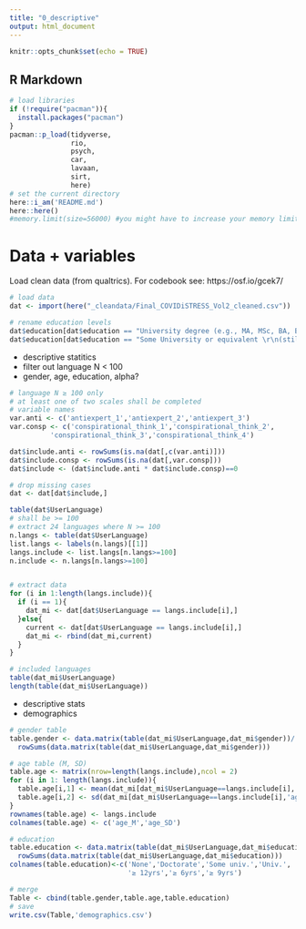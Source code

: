 ```yaml
---
title: "0_descriptive"
output: html_document
---
```


```r
knitr::opts_chunk$set(echo = TRUE)
```

## R Markdown

```r
# load libraries
if (!require("pacman")){
  install.packages("pacman")
}
pacman::p_load(tidyverse, 
               rio, 
               psych, 
               car,
               lavaan,
               sirt,
               here)
# set the current directory
here::i_am('README.md')
here::here()
#memory.limit(size=56000) #you might have to increase your memory limit
```


# Data + variables          

  Load clean data (from qualtrics). For codebook see: https://osf.io/gcek7/
  
```r
# load data
dat <- import(here("_cleandata/Final_COVIDiSTRESS_Vol2_cleaned.csv")) 

# rename education levels
dat$education[dat$education == "University degree (e.g., MA, MSc, BA, BSc)"] <- "University degree"
dat$education[dat$education == "Some University or equivalent \r\n(still ongoing, or completed a module or more, but did not graduate)"] <- "Some University"
```  

* descriptive statitics
* filter out language N < 100
* gender, age, education, alpha?
```r
# language N ≥ 100 only
# at least one of two scales shall be completed
# variable names
var.anti <- c('antiexpert_1','antiexpert_2','antiexpert_3')
var.consp <- c('conspirational_think_1','conspirational_think_2',
          'conspirational_think_3','conspirational_think_4')

dat$include.anti <- rowSums(is.na(dat[,c(var.anti)]))
dat$include.consp <- rowSums(is.na(dat[,var.consp]))
dat$include <- (dat$include.anti * dat$include.consp)==0

# drop missing cases
dat <- dat[dat$include,]

table(dat$UserLanguage)
# shall be >= 100
# extract 24 languages where N >= 100
n.langs <- table(dat$UserLanguage)
list.langs <- labels(n.langs)[[1]]
langs.include <- list.langs[n.langs>=100]
n.include <- n.langs[n.langs>=100]


# extract data
for (i in 1:length(langs.include)){
  if (i == 1){
    dat_mi <- dat[dat$UserLanguage == langs.include[i],]
  }else{
    current <- dat[dat$UserLanguage == langs.include[i],]
    dat_mi <- rbind(dat_mi,current)
  }
}

# included languages
table(dat_mi$UserLanguage)
length(table(dat_mi$UserLanguage))
```  

* descriptive stats
* demographics
```r

# gender table
table.gender <- data.matrix(table(dat_mi$UserLanguage,dat_mi$gender))/
  rowSums(data.matrix(table(dat_mi$UserLanguage,dat_mi$gender)))

# age table (M, SD)
table.age <- matrix(nrow=length(langs.include),ncol = 2)
for (i in 1: length(langs.include)){
  table.age[i,1] <- mean(dat_mi[dat_mi$UserLanguage==langs.include[i],'age'],na.rm=T)
  table.age[i,2] <- sd(dat_mi[dat_mi$UserLanguage==langs.include[i],'age'],na.rm=T)
}
rownames(table.age) <- langs.include
colnames(table.age) <- c('age_M','age_SD')

# education
table.education <- data.matrix(table(dat_mi$UserLanguage,dat_mi$education))/
  rowSums(data.matrix(table(dat_mi$UserLanguage,dat_mi$education)))
colnames(table.education)<-c('None','Doctorate','Some univ.','Univ.',
                             '≥ 12yrs','≥ 6yrs','≥ 9yrs')

# merge
Table <- cbind(table.gender,table.age,table.education)
# save
write.csv(Table,'demographics.csv')
```